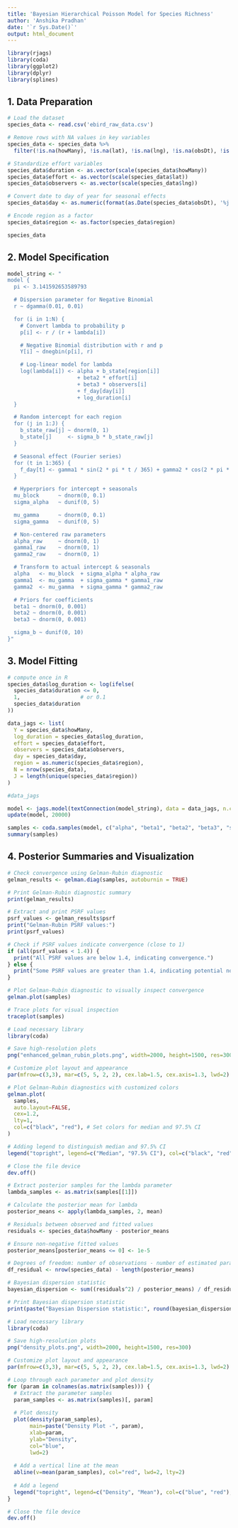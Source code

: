```yaml
---
title: 'Bayesian Hierarchical Poisson Model for Species Richness'
author: 'Anshika Pradhan'
date: '`r Sys.Date()`'
output: html_document
---
```


```r
library(rjags)
library(coda)
library(ggplot2)
library(dplyr)
library(splines)
```

## 1. Data Preparation

```r
# Load the dataset
species_data <- read.csv('ebird_raw_data.csv')

# Remove rows with NA values in key variables
species_data <- species_data %>%
  filter(!is.na(howMany), !is.na(lat), !is.na(lng), !is.na(obsDt), !is.na(region))

# Standardize effort variables
species_data$duration <- as.vector(scale(species_data$howMany))
species_data$effort <- as.vector(scale(species_data$lat))
species_data$observers <- as.vector(scale(species_data$lng))

# Convert date to day of year for seasonal effects
species_data$day <- as.numeric(format(as.Date(species_data$obsDt), '%j'))

# Encode region as a factor
species_data$region <- as.factor(species_data$region)

```

```r
species_data
```



## 2. Model Specification

```r
model_string <- "
model {
  pi <- 3.141592653589793

  # Dispersion parameter for Negative Binomial
  r ~ dgamma(0.01, 0.01) 

  for (i in 1:N) {
    # Convert lambda to probability p
    p[i] <- r / (r + lambda[i])

    # Negative Binomial distribution with r and p
    Y[i] ~ dnegbin(p[i], r)

    # Log-linear model for lambda
    log(lambda[i]) <- alpha + b_state[region[i]] 
                      + beta2 * effort[i] 
                      + beta3 * observers[i] 
                      + f_day[day[i]] 
                      + log_duration[i]
  }

  # Random intercept for each region
  for (j in 1:J) {
    b_state_raw[j] ~ dnorm(0, 1)
    b_state[j]     <- sigma_b * b_state_raw[j]
  }

  # Seasonal effect (Fourier series)
  for (t in 1:365) {
    f_day[t] <- gamma1 * sin(2 * pi * t / 365) + gamma2 * cos(2 * pi * t / 365)
  }

  # Hyperpriors for intercept + seasonals
  mu_block      ~ dnorm(0, 0.1)
  sigma_alpha   ~ dunif(0, 5)

  mu_gamma      ~ dnorm(0, 0.1)
  sigma_gamma   ~ dunif(0, 5)

  # Non-centered raw parameters
  alpha_raw     ~ dnorm(0, 1)
  gamma1_raw    ~ dnorm(0, 1)
  gamma2_raw    ~ dnorm(0, 1)

  # Transform to actual intercept & seasonals
  alpha   <- mu_block  + sigma_alpha * alpha_raw
  gamma1  <- mu_gamma  + sigma_gamma * gamma1_raw
  gamma2  <- mu_gamma  + sigma_gamma * gamma2_raw

  # Priors for coefficients
  beta1 ~ dnorm(0, 0.001)
  beta2 ~ dnorm(0, 0.001)
  beta3 ~ dnorm(0, 0.001)

  sigma_b ~ dunif(0, 10)
}"


```

## 3. Model Fitting
```r
# compute once in R
species_data$log_duration <- log(ifelse(
  species_data$duration <= 0,
  1,                   # or 0.1
  species_data$duration
))

```

```r
data_jags <- list(
  Y = species_data$howMany,
  log_duration = species_data$log_duration,
  effort = species_data$effort,
  observers = species_data$observers,
  day = species_data$day,
  region = as.numeric(species_data$region),
  N = nrow(species_data),
  J = length(unique(species_data$region))
)

```

```r
#data_jags
```

```r
model <- jags.model(textConnection(model_string), data = data_jags, n.chains = 4, n.adapt = 5000)
update(model, 20000)

samples <- coda.samples(model, c("alpha", "beta1", "beta2", "beta3", "sigma_b", "gamma1", "gamma2"), n.iter = 100000)
summary(samples)
```




## 4. Posterior Summaries and Visualization

```r
# Check convergence using Gelman-Rubin diagnostic
gelman_results <- gelman.diag(samples, autoburnin = TRUE)

# Print Gelman-Rubin diagnostic summary
print(gelman_results)

# Extract and print PSRF values
psrf_values <- gelman_results$psrf
print("Gelman-Rubin PSRF values:")
print(psrf_values)

# Check if PSRF values indicate convergence (close to 1)
if (all(psrf_values < 1.4)) {
  print("All PSRF values are below 1.4, indicating convergence.")
} else {
  print("Some PSRF values are greater than 1.4, indicating potential non-convergence.")
}

# Plot Gelman-Rubin diagnostic to visually inspect convergence
gelman.plot(samples)

# Trace plots for visual inspection
traceplot(samples)

```
```r
# Load necessary library
library(coda)

# Save high-resolution plots
png("enhanced_gelman_rubin_plots.png", width=2000, height=1500, res=300)

# Customize plot layout and appearance
par(mfrow=c(3,3), mar=c(5, 5, 2, 2), cex.lab=1.5, cex.axis=1.3, lwd=2)

# Plot Gelman-Rubin diagnostics with customized colors
gelman.plot(
  samples, 
  auto.layout=FALSE, 
  cex=1.2, 
  lty=1, 
  col=c("black", "red"), # Set colors for median and 97.5% CI
)

# Adding legend to distinguish median and 97.5% CI
legend("topright", legend=c("Median", "97.5% CI"), col=c("black", "red"), lwd=2)

# Close the file device
dev.off()


```
```r
# Extract posterior samples for the lambda parameter
lambda_samples <- as.matrix(samples[[1]])

# Calculate the posterior mean for lambda
posterior_means <- apply(lambda_samples, 2, mean)


```

```r
# Residuals between observed and fitted values
residuals <- species_data$howMany - posterior_means

# Ensure non-negative fitted values
posterior_means[posterior_means <= 0] <- 1e-5

# Degrees of freedom: number of observations - number of estimated parameters
df_residual <- nrow(species_data) - length(posterior_means)

# Bayesian dispersion statistic
bayesian_dispersion <- sum((residuals^2) / posterior_means) / df_residual

# Print Bayesian dispersion statistic
print(paste("Bayesian Dispersion statistic:", round(bayesian_dispersion, 3)))

```



```r
# Load necessary library
library(coda)

# Save high-resolution plots
png("density_plots.png", width=2000, height=1500, res=300)

# Customize plot layout and appearance
par(mfrow=c(3,3), mar=c(5, 5, 2, 2), cex.lab=1.5, cex.axis=1.3, lwd=2)

# Loop through each parameter and plot density
for (param in colnames(as.matrix(samples))) {
  # Extract the parameter samples
  param_samples <- as.matrix(samples)[, param]
  
  # Plot density
  plot(density(param_samples), 
       main=paste("Density Plot -", param), 
       xlab=param, 
       ylab="Density", 
       col="blue", 
       lwd=2)
  
  # Add a vertical line at the mean
  abline(v=mean(param_samples), col="red", lwd=2, lty=2)
  
  # Add a legend
  legend("topright", legend=c("Density", "Mean"), col=c("blue", "red"), lwd=2, lty=c(1, 2))
}

# Close the file device
dev.off()

```








